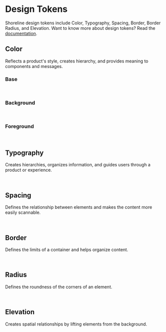 # Design Tokens

Shoreline design tokens include Color, Typography, Spacing, Border, Border Radius, and Elevation. Want to know more about design tokens? Read the [documentation](https://shoreline.vtex.com/guides/styling/design-tokens).

## Color

Reflects a product's style, creates hierarchy, and provides meaning to components and messages.

### Base

<br />

<TokensGrid foundation="color" />

### Background

<br />

<TokensGrid foundation="bg" />

### Foreground

<br />

<TokensGrid foundation="fg" />

## Typography

Creates hierarchies, organizes information, and guides users through a product or experience.

<br />

<TokensGrid foundation="typography" />

## Spacing

Defines the relationship between elements and makes the content more easily scannable.

<br />

<TokensGrid foundation="space" />

## Border

Defines the limits of a container and helps organize content.

<br />

<TokensGrid foundation="border" />

## Radius

Defines the roundness of the corners of an element.

<br />

<TokensGrid foundation="radius" />

## Elevation

Creates spatial relationships by lifting elements from the background.

<br />

<TokensGrid foundation="elevation" />

